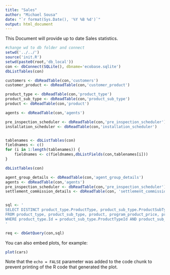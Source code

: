 ```yaml
---
title: "Sales"
author: "Michael Sousa"
date: "`r format(Sys.Date(), '%Y %B %d')`"
output: html_document
---
```


This Document will provide up to date Sales statistics.

```r
#change wd to db folder and connect
setwd('../../')
source('init.R')
setwd(paste0(root,'db_local'))
con <- dbConnect(SQLite(), dbname='ecobase.sqlite')
dbListTables(con)

customers <- dbReadTable(con,'customers')
customer_product <- dbReadTable(con,'customer_product')

product_type <- dbReadTable(con,'product_type')
product_sub_type <- dbReadTable(con,'product_sub_type')
product <- dbReadTable(con,'product')

agents <- dbReadTable(con,'agents')

pre_inspection_scheduler <- dbReadTable(con,'pre_inspection_scheduler')
installation_scheduler <- dbReadTable(con,'installation_scheduler')


tablenames <- dbListTables(con)
fieldnames <- c()
for (i in 1:length(tablenames)) {
    fieldnames <- c(fieldnames,dbListFields(con,tablenames[i]))
}

dbListTables(con)

agent_group_details <- dbReadTable(con,'agent_group_details')
agents <- dbReadTable(con,'agents')
pre_inspection_scheduler <- dbReadTable(con,'pre_inspection_scheduler')
settlement_commission_details <- dbReadTable(con, 'settlement_commission_details')


sql <- '
SELECT DISTINCT product_type.ProductType, product_sub_type.ProductSubType, product.Product, program.Name, customer_product.ModelNo, customer_product.SerialNo, customer_product.ApplicationNumber, customers.Code, customers.Territory, customers.OBAReferenceNumber, customer_product.Price, customer_product.funded, customer_product.Type, customer_product.CustomerProductStatus, customers.FirstName, customers.LastName, installation_scheduler.Date, customers.LeadBooker
FROM product_type, product_sub_type, product, program_product_price, program, customer_product, customers, installation_scheduler
WHERE product_type.Id = product_sub_type.ProductTypeId AND product_sub_type.Id = product.ProductSubType AND program_product_price.ProductId=product.Id AND program.Id = program_product_price.ProgramId AND program_product_price.ProgramId = customer_product.ProgramId AND program_product_price.ProductId = customer_product.ProductId AND customers.CustomerId = customer_product.CustomerId AND installation_scheduler.ApplicationNumberId = customer_product.CustomerProductDescriptionId;
'

req <- dbGetQuery(con,sql)

```

You can also embed plots, for example:

```r
plot(cars)
```

Note that the `echo = FALSE` parameter was added to the code chunk to prevent printing of the R code that generated the plot.
